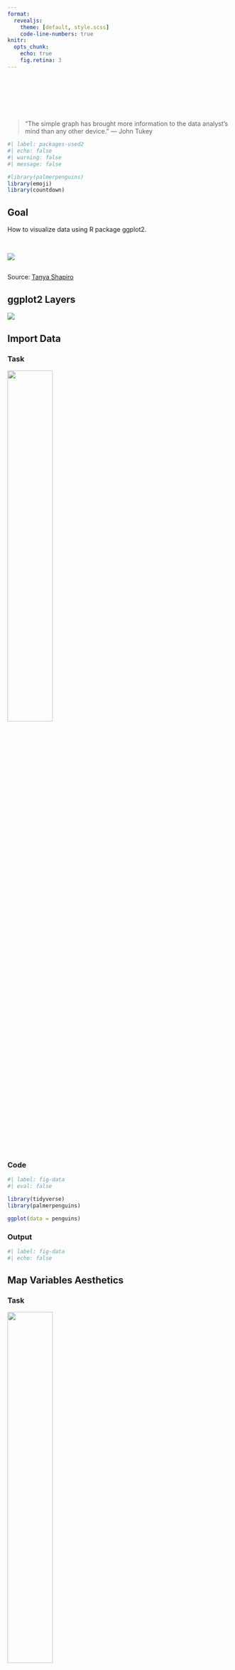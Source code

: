 ```yaml
---
format: 
  revealjs:
    theme: [default, style.scss]
    code-line-numbers: true
knitr:
  opts_chunk: 
    echo: true
    fig.retina: 3
---
```


##  {.inverse background-image=images/logo-ggplot.png background-size=contain}

## {background-color=#}

<br>
<br>
<br>
<br>

> “The simple graph has brought more information to the data analyst’s mind than any other device.” — John Tukey

```r
#| label: packages-used2
#| echo: false
#| warning: false
#| message: false

#library(palmerpenguins)
library(emoji)
library(countdown)
```

## Goal

How to visualize data using R package ggplot2.

<br>

![](https://r4ds.hadley.nz/data-visualize_files/figure-html/unnamed-chunk-7-1.png)

## {background-image=images/cake-ggplot.png background-size=contain}

::: aside

[Source: [Tanya Shapiro](https://twitter.com/tanya_shapiro/status/1576935152575340544/photo/1)]{.small}

:::

## {background-image=images/layer3d.png background-size=contain background-color=#000}

## ggplot2 Layers {.center}

![](images/layer00.png)

## Import Data

::: {.panel-tabset}
### Task

![](images/layer1.png){width=45%}

### Code

```r
#| label: fig-data
#| eval: false

library(tidyverse)
library(palmerpenguins)

ggplot(data = penguins)
```

### Output

```r
#| label: fig-data
#| echo: false
```

:::

## Map Variables Aesthetics

::: {.panel-tabset}
### Task

![](images/layer2.png){width=45%}

### Code

```r
#| label: fig-var
#| eval: false
#| code-line-numbers: "2"

ggplot(data = penguins,
       mapping = aes(x = species))
```

### Output

```r
#| label: fig-var
#| echo: false
```

:::

## Add Geometric Shapes

::: {.panel-tabset}
### Task

![](images/layer3.png){width=45%}

### Code

```r
#| label: fig-geoms
#| eval: false
#| code-line-numbers: "3"

ggplot(data = penguins,
       mapping = aes(x = species)) +
  geom_bar()
```

### Output

```r
#| label: fig-geoms
#| echo: false
```

:::

## Key Components are:

<br>

1. [data]{.rainbow-orange},

1. A set of [aesthetic mappings]{.rainbow-orange} between variables in the data and visual properties, and

1. At least one layer which describes how to render each observation. Layers are usually created with a [geom]{.rainbow-orange} function.

## `r emo::ji("brain")` YOUR TURN {.your-turn}

::: {.panel-tabset}
### Task

```r
#| label: your-turn1
#| echo: false
```

### Answer

```r
#| label: your-turn1
#| eval: false
#| echo: true

ggplot(data = penguins,
       mapping = aes(x = island)) +
  geom_bar()
```

:::

```r
countdown(minutes = 5,
          play_sound = TRUE,
          top = "-5%", 
          font_size = "2em")
```

## Common Mistakes

-   Make sure that every `(` is matched with a `)` and every `"` is paired with another `"`.

-   Console shows no results but a `+` sign that means your code is incomplete and R is waiting for you to complete the code.

-   in ggplot `+` has to come at the end of the line, not the start

## "Fill" Color

::: {.panel-tabset}
### Task

![](images/layer3.png){width=45%}

### Code

```r
#| label: fig-fill-colr
#| eval: false
#| code-line-numbers: "3"

ggplot(data = penguins,
       mapping = aes(x = species)) +
  geom_bar(fill = "blue")
```

### Output

```r
#| label: fig-fill-colr
#| echo: false
```

:::

## "Fill" Colors

::: {.panel-tabset}
### Task

![](images/layer3.png){width=45%}

### Code

```r
#| label: fig-colrs
#| eval: false
#| code-line-numbers: "3"

ggplot(data = penguins,
       mapping = aes(x = species)) +
  geom_bar(fill = c("blue", "green", "yellow"))
```

### Output

```r
#| label: fig-colrs
#| echo: false
```

:::

## "Fill" & "Color" Colors

::: {.panel-tabset}
### Task

![](images/layer3.png){width=45%}

### Code

```r
#| label: fig-color-colr
#| eval: false
#| code-line-numbers: "4"

ggplot(data = penguins,
       mapping = aes(x = species)) +
  geom_bar(fill = c("blue", "green", "yellow"),
           color = "black")
```

### Output

```r
#| label: fig-color-colr
#| echo: false
```

:::

## `r emo::ji("brain")` YOUR TURN {.your-turn}

::: {.panel-tabset}
### Task

```r
#| label: your-turn2
#| echo: false
```

### Answer

```r
#| label: your-turn2
#| eval: false
#| echo: true

ggplot(data = penguins,
       mapping = aes(x = island)) +
  geom_bar(fill = c("red", "yellow", "darkgreen"),
           color = "black")
```

:::

```r
countdown(minutes = 5,
          play_sound = TRUE,
          top = "-5%", 
          font_size = "2em")
```

## Know Your Data

<br>

```r
glimpse(penguins)
```

## Plot A Continuous Variable

::: {.panel-tabset}
### Task

![](images/layer3.png){width=45%}

### Code

```r
#| label: fig-cont-var
#| eval: false
#| code-line-numbers: "4,5"

# bill_length_mm is dbl type variable/column

ggplot(data = penguins,
       mapping = aes(x = bill_length_mm)) +
  geom_histogram()
```

### Output

```r
#| label: fig-cont-var
#| echo: false
```

:::

## `r emo::ji("brain")` YOUR TURN {.your-turn}

::: {.panel-tabset}
### Task

```r
#| label: your-turn3
#| echo: false
```

### Answer

```r
#| label: your-turn3
#| eval: false
#| echo: true

ggplot(data = penguins,
       mapping = aes(x = bill_length_mm)) +
  geom_histogram(fill = "darkblue",
                 color = "white")
```

:::

```r
countdown(minutes = 5,
          play_sound = TRUE,
          top = "-5%", 
          font_size = "2em")
```

## Two Continuous Variables

::: {.panel-tabset}
### Task

![](images/layer3.png){width=45%}

### Code

```r
#| label: fig-cont-vars
#| eval: false
#| code-line-numbers: "2,3"

ggplot(data = penguins,
       mapping = aes(x = bill_length_mm, y = bill_depth_mm)) +
  geom_point()
```

### Output

```r
#| label: fig-cont-vars
#| echo: false
```

:::

## Geom Size

::: {.panel-tabset}
### Task

```r
sizes <- expand.grid(size = (0:3) * 2, stroke = (0:3) * 2)
ggplot(sizes, aes(size, stroke, size = size, stroke = stroke)) + 
  geom_abline(slope = -1, intercept = 6, colour = "white", linewidth = 6) + 
  geom_point(shape = 21, fill = "red") +
  scale_size_identity()
```

### Code

```r
#| label: fig-geom-size
#| eval: false
#| code-line-numbers: "3"

ggplot(data = penguins,
       mapping = aes(x = bill_length_mm, y = bill_depth_mm)) +
  geom_point(size = 5)
```

### Output

```r
#| label: fig-geom-size
#| echo: false
```

:::

## Geom Shape

::: {.panel-tabset}
### Task

```r
shapes <- data.frame(
  shape = c(0:19, 22, 21, 24, 23, 20),
  x = 0:24 %/% 5,
  y = -(0:24 %% 5)
)
ggplot(shapes, aes(x, y)) + 
  geom_point(aes(shape = shape), size = 5, fill = "red") +
  geom_text(aes(label = shape), hjust = 0, nudge_x = 0.15) +
  scale_shape_identity() +
  expand_limits(x = 4.1) +
  theme_void()
```


### Code

```r
#| label: fig-geom-shp
#| eval: false
#| code-line-numbers: "4"

ggplot(data = penguins,
       mapping = aes(x = bill_length_mm, y = bill_depth_mm)) +
  geom_point(size = 5,
             shape = 8)
```

### Output

```r
#| label: fig-geom-shp
#| echo: false
```

:::

## `r emo::ji("brain")` YOUR TURN {.your-turn}

::: {.panel-tabset}
### Task

```r
#| label: your-turn4
#| echo: false
```

### Answer

```r
#| label: your-turn4
#| eval: false
#| echo: true

ggplot(data = penguins,
       mapping = aes(x = body_mass_g, y = flipper_length_mm)) +
  geom_point(size = 2, shape = 23, color = "red", fill = "gold")
```

:::

```r
countdown(minutes = 5,
          play_sound = TRUE,
          top = "-5%", 
          font_size = "2em")
```

## Plot A Factor & Factor

::: {.panel-tabset}
### Task

Sometimes, we want to differentiate values of a factor/category variable on the basis of another factor/category variable.

### Code

```r
#| label: fig-fct-fct
#| eval: false
#| code-line-numbers: "4"

ggplot(data = penguins,
       mapping = aes(x = island)) +
  geom_bar(aes(fill = sex))
```

### Output

```r
#| label: fig-fct-fct
#| echo: false
```

:::

## Plot A Factor & Continuous

::: {.panel-tabset}
### Task

Sometimes, we want to differentiate values from a continuous variable on the basis of factor/category variables.

### Code

```r
#| label: fig-fct-int
#| eval: false
#| code-line-numbers: "4"

ggplot(data = penguins,
       mapping = aes(x = bill_length_mm)) +
  geom_histogram(aes(fill = sex), color = "black")
```

### Output

```r
#| label: fig-fct-int
#| echo: false
```

:::

## A Factor & Two Cont.

::: {.panel-tabset}
### Task

![](images/layer3.png){width=45%}

### Code

```r
#| label: fig-fct-2cont
#| eval: false
#| code-line-numbers: "2,3"

ggplot(data = penguins,
       mapping = aes(x = bill_length_mm, y = bill_depth_mm)) +
  geom_point(aes(color = sex))
```

### Output

```r
#| label: fig-fct-2cont
#| echo: false
```

:::

## A Factor & Two Cont.

::: {.panel-tabset}
### Task

![](images/layer3.png){width=45%}

### Code

```r
#| label: fig-fct-2cont2
#| eval: false
#| code-line-numbers: "2,3"

ggplot(data = penguins,
       mapping = aes(x = bill_length_mm, y = bill_depth_mm)) +
  geom_point(aes(color = species))
```

### Output

```r
#| label: fig-fct-2cont2
#| echo: false
```

:::

## Write Labels

::: {.panel-tabset}
### Task

- Title of the plot

- Subtitle of the plot with more information

- Title of the x-axis

- Title of the y-axis

### Code

```r
#| label: fig-lbs
#| eval: false
#| code-line-numbers: "4,9"

ggplot(data = penguins,
       mapping = aes(x = bill_length_mm, y = bill_depth_mm)) +
  geom_point(aes(color = species)) +
  labs(
    title = "The title of the plot",
    subtitle = "The subtitle of the plot",
    x = "Bill length (mm)",
    y = "Bill depth (mm)"
  )
```

### Output

```r
#| label: fig-lbs
#| echo: false
```

:::

## Different Shapes

::: {.panel-tabset}
### Task

Each level of the factor/category can be shown using a different shape of different color.

### Code

```r
#| label: fig-fct-shps
#| eval: false
#| code-line-numbers: "2,3"

ggplot(data = penguins,
       mapping = aes(x = bill_length_mm, y = bill_depth_mm)) +
  geom_point(aes(color = species, shape = species)) +
  labs(
    title = "The title of the plot",
    subtitle = "The subtitle of the plot",
    x = "Bill length (mm)",
    y = "Bill depth (mm)"
  )
```

### Output

```r
#| label: fig-fct-shps
#| echo: false
```

:::

## Various Themes

::: {.panel-tabset}
### Task

Source: [ggthemes](https://yutannihilation.github.io/allYourFigureAreBelongToUs/ggthemes/)

```r
library(ggthemes)
```


### Code

```r
#| label: fig-theme-eco
#| eval: false
#| code-line-numbers: "10"

ggplot(data = penguins,
       mapping = aes(x = bill_length_mm, y = bill_depth_mm)) +
  geom_point(aes(color = species, shape = species)) +
  labs(
    title = "The title of the plot",
    subtitle = "The subtitle of the plot",
    x = "Bill length (mm)",
    y = "Bill depth (mm)"
  ) +
  theme_economist()
```

### Output

```r
#| label: fig-theme-eco
#| echo: false
```

:::

## Various Themes

::: {.panel-tabset}
### Task

Source: [ggthemes](https://yutannihilation.github.io/allYourFigureAreBelongToUs/ggthemes/)

```r
library(ggthemes)
```


### Code

```r
#| label: fig-theme-solar
#| eval: false
#| code-line-numbers: "10"

ggplot(data = penguins,
       mapping = aes(x = bill_length_mm, y = bill_depth_mm)) +
  geom_point(aes(color = species, shape = species)) +
  labs(
    title = "The title of the plot",
    subtitle = "The subtitle of the plot",
    x = "Bill length (mm)",
    y = "Bill depth (mm)"
  ) +
  theme_solarized_2()
```

### Output

```r
#| label: fig-theme-solar
#| echo: false
```

:::

## Various Themes

::: {.panel-tabset}
### Task

Source: [ggthemes](https://yutannihilation.github.io/allYourFigureAreBelongToUs/ggthemes/)

```r
library(ggthemes)
```

### Code

```r
#| label: fig-theme-tufte
#| eval: false
#| code-line-numbers: "10"

ggplot(data = penguins,
       mapping = aes(x = bill_length_mm, y = bill_depth_mm)) +
  geom_point(aes(color = species, shape = species)) +
  labs(
    title = "The title of the plot",
    subtitle = "The subtitle of the plot",
    x = "Bill length (mm)",
    y = "Bill depth (mm)"
  ) +
  theme_tufte()
```

### Output

```r
#| label: fig-theme-tufte
#| echo: false
```

:::

## Various Themes

::: {.panel-tabset}
### Task

Source: [ggthemes](https://yutannihilation.github.io/allYourFigureAreBelongToUs/ggthemes/)

```r
library(ggthemes)
```


### Code

```r
#| label: fig-theme-clean
#| eval: false
#| code-line-numbers: "10"

ggplot(data = penguins,
       mapping = aes(x = bill_length_mm, y = bill_depth_mm)) +
  geom_point(aes(color = species, shape = species)) +
  labs(
    title = "The title of the plot",
    subtitle = "The subtitle of the plot",
    x = "Bill length (mm)",
    y = "Bill depth (mm)"
  ) +
  theme_clean()
```

### Output

```r
#| label: fig-theme-clean
#| echo: false
```

:::

## Color Palette {.center}

![](https://r-graph-gallery.com/38-rcolorbrewers-palettes_files/figure-html/thecode-1.png)

## Color Palette

::: {.panel-tabset}
### Task

R package `ggthemes` have function to use color scheme for colorblindness. [Know more](https://rdrr.io/cran/ggthemes/man/colorblind.html)

### Code

```r
#| label: fig-col-blind
#| eval: false
#| code-line-numbers: "11"

ggplot(data = penguins,
       mapping = aes(x = bill_length_mm, y = bill_depth_mm)) +
  geom_point(aes(color = species, shape = species)) +
  labs(
    title = "The title of the plot",
    subtitle = "The subtitle of the plot",
    x = "Bill length (mm)",
    y = "Bill depth (mm)"
  ) +
  theme_clean() +
  scale_color_colorblind()
```

### Output

```r
#| label: fig-col-blind
#| echo: false
```

:::

## Color Palette

::: {.panel-tabset}
### Task

```r
library(RColorBrewer)
```

### Code

```r
#| label: fig-col-palt
#| eval: false
#| code-line-numbers: "11"

ggplot(data = penguins,
       mapping = aes(x = bill_length_mm, y = bill_depth_mm)) +
  geom_point(aes(color = species, shape = species)) +
  labs(
    title = "The title of the plot",
    subtitle = "The subtitle of the plot",
    x = "Bill length (mm)",
    y = "Bill depth (mm)"
  ) +
  theme_clean() +
  scale_color_brewer(palette = "Dark2")
```

### Output

```r
#| label: fig-col-palt
#| echo: false
```

:::

## Color Palette

::: {.panel-tabset}
### Task

```r
library(wesanderson)

names(wes_palettes)
```

### Code

```r
#| label: fig-col-wes
#| eval: false
#| code-line-numbers: "11"

ggplot(data = penguins,
       mapping = aes(x = bill_length_mm, y = bill_depth_mm)) +
  geom_point(aes(color = species, shape = species)) +
  labs(
    title = "The title of the plot",
    subtitle = "The subtitle of the plot",
    x = "Bill length (mm)",
    y = "Bill depth (mm)"
  ) +
  theme_clean() +
  scale_color_manual(values = wes_palette("BottleRocket2", n = 3))
```

### Output

```r
#| label: fig-col-wes
#| echo: false
```

:::

## Export Plot

::: {.panel-tabset}
### Task

Export/save plot as pdf, jpg or png file.

### Code

```r
#| label: fig-save
#| eval: false
#| code-line-numbers: "13"

ggplot(data = penguins,
       mapping = aes(x = bill_length_mm, y = bill_depth_mm)) +
  geom_point(aes(color = species, shape = species)) +
  labs(
    title = "The title of the plot",
    subtitle = "The subtitle of the plot",
    x = "Bill length (mm)",
    y = "Bill depth (mm)"
  ) +
  theme_clean() +
  scale_color_manual(values = wes_palette("BottleRocket2", n = 3))

ggsave("penguins-plot.pdf")
```

### Output

```r
#| label: fig-save
#| echo: false
```

:::

## {.center}

[🧑🏽‍💻👨🏽‍💻<br>Question & Answer]{.r-fit-text}
